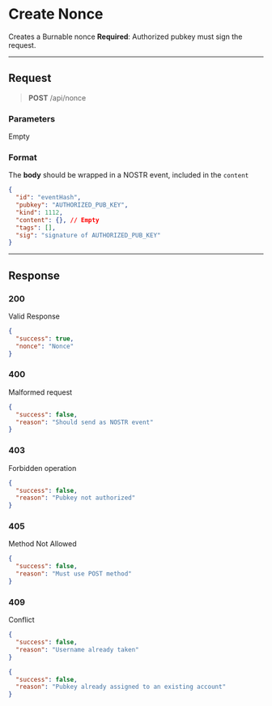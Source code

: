 # Create Nonce

Creates a Burnable nonce
**Required**: Authorized pubkey must sign the request.

---

## Request

> **POST** /api/nonce

### Parameters

Empty

### Format

The **body** should be wrapped in a NOSTR event, included in the `content`

```json highlight=5-6
{
  "id": "eventHash",
  "pubkey": "AUTHORIZED_PUB_KEY",
  "kind": 1112,
  "content": {}, // Empty
  "tags": [],
  "sig": "signature of AUTHORIZED_PUB_KEY"
}
```

---

## Response

### 200

Valid Response

```json
{
  "success": true,
  "nonce": "Nonce"
}
```

### 400

Malformed request

```json
{
  "success": false,
  "reason": "Should send as NOSTR event"
}
```

### 403

Forbidden operation

```json
{
  "success": false,
  "reason": "Pubkey not authorized"
}
```

### 405

Method Not Allowed

```json
{
  "success": false,
  "reason": "Must use POST method"
}
```

### 409

Conflict

```json
{
  "success": false,
  "reason": "Username already taken"
}
```

```json
{
  "success": false,
  "reason": "Pubkey already assigned to an existing account"
}
```
